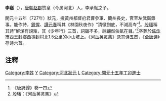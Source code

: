{{for|十六国成汉大臣|李嶷 (成汉)}}
'''李嶷'''（{{bd|?||?||}}），[[唐朝|唐朝]][[赵郡|赵郡]]赞皇（今属河北）人，李承胤之子。

開元十五年（727年）狀元，授黃州都督府君曹參軍、簡州長史，官至左武衛錄事。能作詩，[[鐘惺|鐘惺]]、[[譚元春|譚元春]]稱其《林園秋夜作》“清徹到底，不減高岑”<ref>《唐詩歸》卷一四</ref>。[[殷璠|殷璠]]稱其詩“鮮潔有規矩，其《少年行》三首，詞雖不多，翩翩然俠氣在目。”<ref>殷璠：《河岳英灵集》</ref>卒葬於[[焦作市|焦作市]]西王封鄉西馮封村北1.5公里的小山坡上。《[[河岳英灵集|河岳英灵集]]》录其诗五首，《[[全唐诗|全唐诗]]》存诗六首。
[[Category:李姓|Category:李姓]]

==注釋==
{{reflist}}
[[Category:赵郡李氏|Y]]
[[Category:河北狀元|Category:河北狀元]]
[[Category:唐朝狀元|L]]
[[Category:開元十五年丁卯進士|Category:開元十五年丁卯進士]]